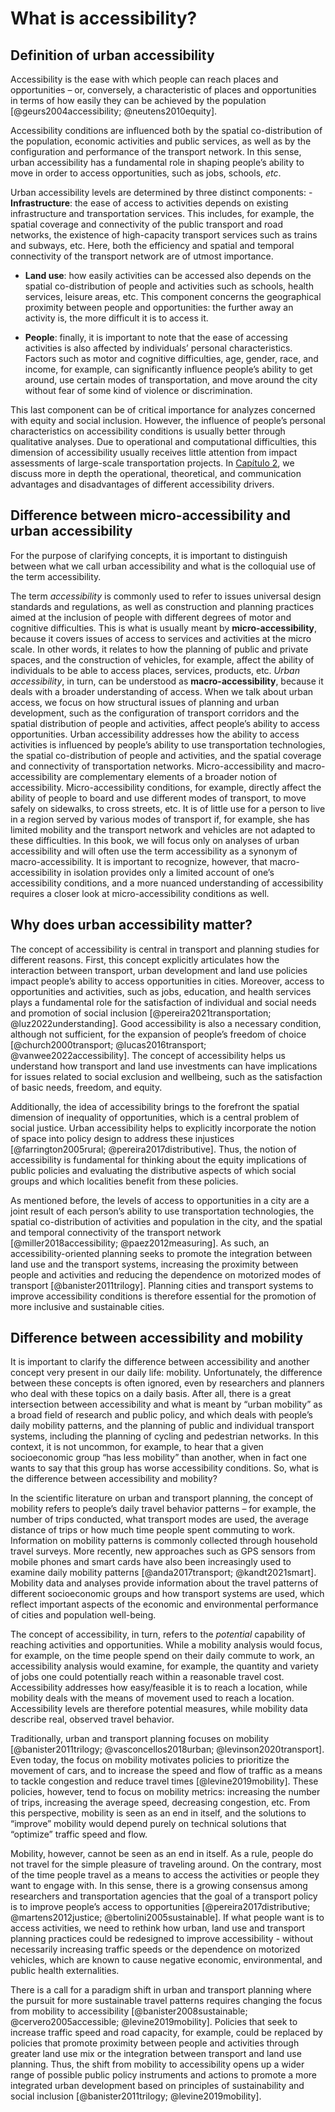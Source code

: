 # What is accessibility?

## Definition of urban accessibility

Accessibility is the ease with which people can reach places and opportunities – or, conversely, a characteristic of places and opportunities in terms of how easily they can be achieved by the population [@geurs2004accessibility; @neutens2010equity].

Accessibility conditions are influenced both by the spatial co-distribution of the population, economic activities and public services, as well as by the configuration and performance of the transport network. In this sense, urban accessibility has a fundamental role in shaping people's ability to move in order to access opportunities, such as jobs, schools, *etc*.

Urban accessibility levels are determined by three distinct components:
- **Infrastructure**: the ease of access to activities depends on existing infrastructure and transportation services. This includes, for example, the spatial coverage and connectivity of the public transport and road networks, the existence of high-capacity transport services such as trains and subways, etc. Here, both the efficiency and spatial and temporal connectivity of the transport network are of utmost importance.

- **Land use**: how easily activities can be accessed also depends on the spatial co-distribution of people and activities such as schools, health services, leisure areas, etc. This component concerns the geographical proximity between people and opportunities: the further away an activity is, the more difficult it is to access it.

- **People**: finally, it is important to note that the ease of accessing activities is also affected by individuals' personal characteristics. Factors such as motor and cognitive difficulties, age, gender, race, and income, for example, can significantly influence people's ability to get around, use certain modes of transportation, and move around the city without fear of some kind of violence or discrimination.

This last component can be of critical importance for analyzes concerned with equity and social inclusion. However, the influence of people's personal characteristics on accessibility conditions is usually better through qualitative analyses. Due to operational and computational difficulties, this dimension of accessibility usually receives little attention from impact assessments of large-scale transportation projects. In [Capítulo 2](2_indicadores.en.qmd), we discuss more in depth the operational, theoretical, and communication advantages and disadvantages of different accessibility drivers.


## Difference between micro-accessibility and urban accessibility

For the purpose of clarifying concepts, it is important to distinguish between what we call urban accessibility and what is the colloquial use of the term accessibility.


The term *accessibility* is commonly used to refer to issues universal design standards and regulations, as well as construction and planning practices aimed at the inclusion of people with different degrees of motor and cognitive difficulties. This is what is usually meant by **micro-accessibility**, because it covers issues of access to services and activities at the micro scale. In other words, it relates to how the planning of public and private spaces, and the construction of vehicles, for example, affect the ability of individuals to be able to access places, services, products, etc.
*Urban accessibility*, in turn, can be understood as **macro-accessibility**, because it deals with a broader understanding of access. When we talk about urban access, we focus on how structural issues of planning and urban development, such as the configuration of transport corridors and the spatial distribution of people and activities, affect people's ability to access opportunities. Urban accessibility addresses how the ability to access activities is influenced by people's ability to use transportation technologies, the spatial co-distribution of people and activities, and the spatial coverage and connectivity of transportation networks.
Micro-accessibility and macro-accessibility are complementary elements of a broader notion of accessibility. Micro-accessibility conditions, for example, directly affect the ability of people to board and use different modes of transport, to move safely on sidewalks, to cross streets, etc. It is of little use for a person to live in a region served by various modes of transport if, for example, she has limited mobility and the transport network and vehicles are not adapted to these difficulties. In this book, we will focus only on analyses of urban accessibility and will often use the term accessibility as a synonym of macro-accessibility. It is important to recognize, however, that macro-accessibility in isolation provides only a limited account of one’s accessibility conditions, and a more nuanced understanding of accessibility requires a closer look at micro-accessibility conditions as well.

## Why does urban accessibility matter?

The concept of accessibility is central in transport and planning studies for different reasons. First, this concept explicitly articulates how the interaction between transport, urban development and land use policies impact people's ability to access opportunities in cities. Moreover, access to opportunities and activities, such as jobs, education, and health services plays a fundamental role for the satisfaction of individual and social needs and promotion of social inclusion [@pereira2021transportation; @luz2022understanding]. Good accessibility is also a necessary condition, although not sufficient, for the expansion of people's freedom of choice [@church2000transport; @lucas2016transport; @vanwee2022accessibility]. The concept of accessibility helps us understand how transport and land use investments can have implications for issues related to social exclusion and wellbeing, such as the satisfaction of basic needs, freedom, and equity.

Additionally, the idea of accessibility brings to the forefront the spatial dimension of inequality of opportunities, which is a central problem of social justice. Urban accessibility helps to explicitly incorporate the notion of space into policy design to address these injustices [@farrington2005rural; @pereira2017distributive]. Thus, the notion of accessibility is fundamental for thinking about the equity implications of public policies and evaluating the distributive aspects of which social groups and which localities benefit from these policies.

As mentioned before, the levels of access to opportunities in a city are a joint result of each person's ability to use transportation technologies, the spatial co-distribution of activities and population in the city, and the spatial and temporal connectivity of the transport network  [@miller2018accessibility; @paez2012measuring]. As such, an accessibility-oriented planning seeks to promote the integration between land use and the transport systems, increasing the proximity between people and activities and reducing the dependence on motorized modes of transport [@banister2011trilogy]. Planning cities and transport systems to improve accessibility conditions is therefore essential for the promotion of more inclusive and sustainable cities.

## Difference between accessibility and mobility

It is important to clarify the difference between accessibility and another concept very present in our daily life: mobility. Unfortunately, the difference between these concepts is often ignored, even by researchers and planners who deal with these topics on a daily basis. After all, there is a great intersection between accessibility and what is meant by "urban mobility" as a broad field of research and public policy, and which deals with people's daily mobility patterns, and the planning of public and individual transport systems, including the planning of cycling and pedestrian networks. In this context, it is not uncommon, for example, to hear that a given socioeconomic group "has less mobility" than another, when in fact one wants to say that this group has worse accessibility conditions. So, what is the difference between accessibility and mobility?

In the scientific literature on urban and transport planning, the concept of mobility refers to people’s daily travel behavior patterns – for example, the number of trips conducted, what transport modes are used, the average distance of trips or how much time people spent commuting to work. Information on mobility patterns is commonly collected through household travel surveys. More recently, new approaches such as GPS sensors from mobile phones and smart cards have also been increasingly used to examine daily mobility patterns [@anda2017transport; @kandt2021smart]. Mobility data and analyses provide information about the travel patterns of different socioeconomic groups and how transport systems are used, which reflect important aspects of the economic and environmental performance of cities and population well-being.

The concept of accessibility, in turn, refers to the *potential* capability of reaching activities and opportunities. While a mobility analysis would focus, for example, on the time people spend on their daily commute to work, an accessibility analysis would examine, for example, the quantity and variety of jobs one could potentially reach within a reasonable travel cost. Accessibility addresses how easy/feasible it is to reach a location, while mobility deals with the means of movement used to reach a location. Accessibility levels are therefore potential measures, while mobility data describe real, observed travel behavior.

Traditionally, urban and transport planning focuses on mobility [@banister2011trilogy; @vasconcellos2018urban; @levinson2020transport]. Even today, the focus on mobility motivates policies to prioritize the movement of cars, and to increase the speed and flow of traffic as a means to tackle congestion and reduce travel times [@levine2019mobility]. These policies, however, tend to focus on mobility metrics: increasing the number of trips, increasing the average speed, decreasing congestion, etc. From this perspective, mobility is seen as an end in itself, and the solutions to "improve" mobility would depend purely on technical solutions that "optimize" traffic speed and flow.

Mobility, however, cannot be seen as an end in itself. As a rule, people do not travel for the simple pleasure of traveling around. On the contrary, most of the time people travel as a means to access the activities or people they want to engage with. In this sense, there is a growing consensus among researchers and transportation agencies that the goal of a transport policy is to improve people’s access to opportunities [@pereira2017distributive; @martens2012justice; @bertolini2005sustainable]. If what people want is to access activities, we need to rethink how urban, land use and transport planning practices could be redesigned to improve accessibility - without necessarily increasing traffic speeds or the dependence on motorized vehicles, which are known to cause negative economic, environmental, and public health externalities.

There is a call for a paradigm shift in urban and transport planning where the pursuit for more sustainable travel patterns requires changing the focus from mobility to accessibility [@banister2008sustainable; @cervero2005accessible; @levine2019mobility]. Policies that seek to increase traffic speed and road capacity, for example, could be replaced by policies that promote proximity between people and activities through greater land use mix or the integration between transport and land use planning. Thus, the shift from mobility to accessibility opens up a wider range of possible public policy instruments and actions to promote a more integrated urban development based on principles of sustainability and social inclusion [@banister2011trilogy; @levine2019mobility].

